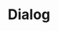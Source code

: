 ---
title: Dialog
description: Dialogs can show important information to users
dependencies: ["@radix-ui/react-dialog"]
---